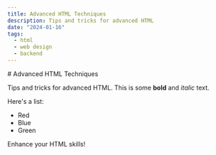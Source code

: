 ```yaml
---
title: Advanced HTML Techniques
description: Tips and tricks for advanced HTML
date: "2024-01-16"
tags:
  - html
  - web design
  - backend
---
```

<div className="prose dark:prose-invert">
# Advanced HTML Techniques

Tips and tricks for advanced HTML. This is some **bold** and _italic_ text. 

Here's a list:
- Red
- Blue
- Green

Enhance your HTML skills!
</div>